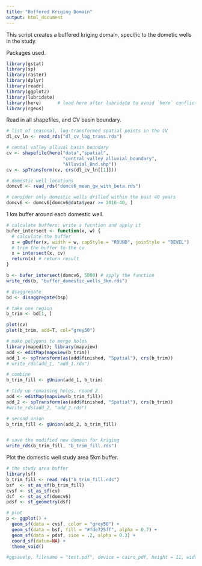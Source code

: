 ```yaml
---
title: "Buffered Kriging Domain"
output: html_document
---
```



This script creates a buffered kriging domain, specific to the dometic wells in the study.  

Packages used.
```r
library(gstat)
library(sp)
library(raster)
library(dplyr)
library(readr)
library(ggplot2)
library(lubridate)
library(here)      # load here after lubridate to avoid `here` conflict
library(rgeos)
```

Read in all shapefiles, and CV basin boundary.
```r
# list of seasonal, log-transformed spatial points in the CV
dl_cv_ln <- read_rds("dl_cv_log_trans.rds")

# cental valley alluval basin boundary
cv <- shapefile(here("data","spatial",
                     "central_valley_alluvial_boundary",
                     "Alluvial_Bnd.shp"))
cv <- spTransform(cv, crs(dl_cv_ln[[1]]))

# domestic well locations
domcv6 <- read_rds("domcv6_mean_gw_with_beta.rds")

# consider only domestic wells drilled within the past 40 years
domcv6 <- domcv6[domcv6@data$year >= 2016-40, ]
```

1 km buffer around each domestic well.
```r
# calculate buffers: write a fucntion and apply it
bufer_intersect <- function(x, w) {
  # calculate the buffer
  x = gBuffer(x, width = w, capStyle = "ROUND", joinStyle = "BEVEL")
  # trim the buffer to the cv
  x = intersect(x, cv)
  return(x) # return result
}

b <- bufer_intersect(domcv6, 5000) # apply the function
write_rds(b, "buffer_domestic_wells_3km.rds")

# dsaggregate
bd <- disaggregate(bsp)

# take one region
b_trim <- bd[1, ]

plot(cv)
plot(b_trim, add=T, col="grey50")

# make polygons to merge holes
library(mapedit); library(mapview)
add <- editMap(mapview(b_trim))
add_1 <- spTransform(as(add$finished, "Spatial"), crs(b_trim))
# write_rds(add_1, "add_1.rds")

# combine
b_trim_fill <- gUnion(add_1, b_trim)

# tidy up remaining holes, round 2
add <- editMap(mapview(b_trim_fill))
add_2 <- spTransform(as(add$finished, "Spatial"), crs(b_trim))
#write_rds(add_2, "add_2.rds")

# second union
b_trim_fill <- gUnion(add_2, b_trim_fill)


# save the modified new domain for kriging
write_rds(b_trim_fill, "b_trim_fill.rds")
```

Plot the domestic well study area 5km buffer.
```r
# the study area buffer
library(sf)
b_trim_fill <- read_rds("b_trim_fill.rds")
bsf  <- st_as_sf(b_trim_fill)
cvsf <- st_as_sf(cv) 
dsf  <- st_as_sf(domcv6)
pdsf <- st_geometry(dsf)

# plot
p <- ggplot() + 
  geom_sf(data = cvsf, color = "grey50") +
  geom_sf(data = bsf, fill = "#fde725ff", alpha = 0.7) +
  geom_sf(data = pdsf, size = .2, alpha = 0.3) +
  coord_sf(datum=NA) + 
  theme_void()

#ggsave(p, filename = "test.pdf", device = cairo_pdf, height = 11, width = 8.5)
```


